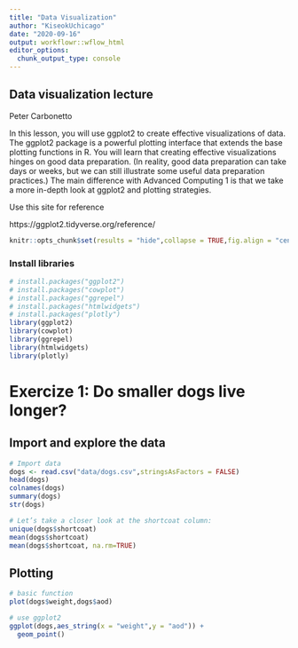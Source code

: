 ```yaml
---
title: "Data Visualization"
author: "KiseokUchicago"
date: "2020-09-16"
output: workflowr::wflow_html
editor_options:
  chunk_output_type: console
---
```


## Data visualization lecture
Peter Carbonetto

In this lesson, you will use ggplot2 to create effective visualizations of data. The ggplot2 package
is a powerful plotting interface that extends the base plotting functions in R. You will learn that
creating effective visualizations hinges on good data preparation. (In reality, good data preparation
can take days or weeks, but we can still illustrate some useful data preparation practices.)
The main difference with Advanced Computing 1 is that we take a more in-depth look at ggplot2
and plotting strategies.

Use this site for reference

https://ggplot2.tidyverse.org/reference/

```r
knitr::opts_chunk$set(results = "hide",collapse = TRUE,fig.align = "center")
```

### Install libraries
```r
# install.packages("ggplot2")
# install.packages("cowplot")
# install.packages("ggrepel")
# install.packages("htmlwidgets")
# install.packages("plotly")
library(ggplot2)
library(cowplot)
library(ggrepel)
library(htmlwidgets)
library(plotly)

```

# Exercize 1: Do smaller dogs live longer?

## Import and explore the data
```r
# Import data
dogs <- read.csv("data/dogs.csv",stringsAsFactors = FALSE)
head(dogs)
colnames(dogs)
summary(dogs)
str(dogs)

# Let’s take a closer look at the shortcoat column:
unique(dogs$shortcoat)
mean(dogs$shortcoat)
mean(dogs$shortcoat, na.rm=TRUE)
```

## Plotting
```r
# basic function
plot(dogs$weight,dogs$aod)

# use ggplot2
ggplot(dogs,aes_string(x = "weight",y = "aod")) +
  geom_point()

```




